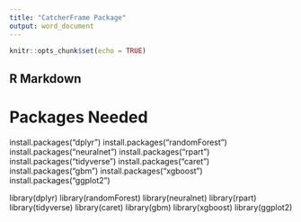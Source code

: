 ```yaml
---
title: "CatcherFrame Package"
output: word_document
---
```


```r
knitr::opts_chunk$set(echo = TRUE)
```

## R Markdown

# Packages Needed

install.packages("dplyr")
install.packages("randomForest")
install.packages("neuralnet")
install.packages("rpart")
install.packages("tidyverse")
install.packages("caret")
install.packages("gbm")
install.packages("xgboost")
install.packages("ggplot2")

library(dplyr)
library(randomForest)
library(neuralnet)
library(rpart)
library(tidyverse)
library(caret)
library(gbm)
library(xgboost)
library(ggplot2)



